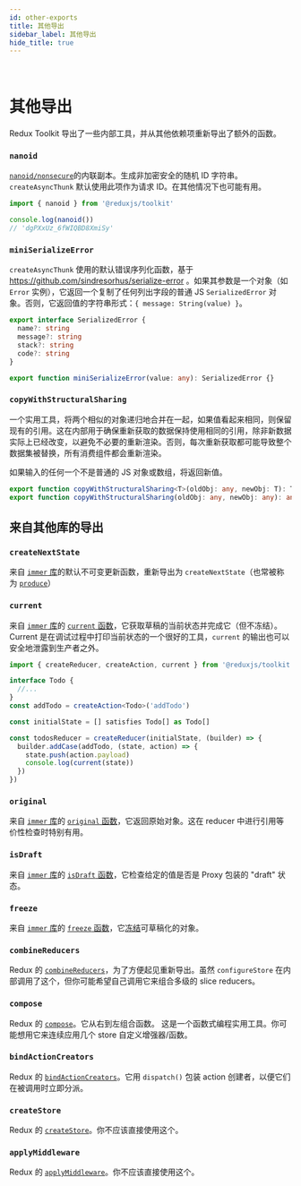 ```yaml
---
id: other-exports
title: 其他导出
sidebar_label: 其他导出
hide_title: true
---
```


&nbsp;

# 其他导出

Redux Toolkit 导出了一些内部工具，并从其他依赖项重新导出了额外的函数。

### `nanoid`

[`nanoid/nonsecure`](https://github.com/ai/nanoid)的内联副本。生成非加密安全的随机 ID 字符串。`createAsyncThunk` 默认使用此项作为请求 ID。在其他情况下也可能有用。

```ts
import { nanoid } from '@reduxjs/toolkit'

console.log(nanoid())
// 'dgPXxUz_6fWIQBD8XmiSy'
```

### `miniSerializeError`

`createAsyncThunk` 使用的默认错误序列化函数，基于 https://github.com/sindresorhus/serialize-error 。如果其参数是一个对象（如 `Error` 实例），它返回一个复制了任何列出字段的普通 JS `SerializedError` 对象。否则，它返回值的字符串形式：`{ message: String(value) }`。

```ts no-transpile
export interface SerializedError {
  name?: string
  message?: string
  stack?: string
  code?: string
}

export function miniSerializeError(value: any): SerializedError {}
```

### `copyWithStructuralSharing`

一个实用工具，将两个相似的对象递归地合并在一起，如果值看起来相同，则保留现有的引用。这在内部用于确保重新获取的数据保持使用相同的引用，除非新数据实际上已经改变，以避免不必要的重新渲染。否则，每次重新获取都可能导致整个数据集被替换，所有消费组件都会重新渲染。

如果输入的任何一个不是普通的 JS 对象或数组，将返回新值。

```ts no-transpile
export function copyWithStructuralSharing<T>(oldObj: any, newObj: T): T
export function copyWithStructuralSharing(oldObj: any, newObj: any): any {}
```

## 来自其他库的导出

### `createNextState`

来自 [`immer` 库](https://immerjs.github.io/immer/)的默认不可变更新函数，重新导出为 `createNextState`（也常被称为 [`produce`](https://immerjs.github.io/immer/produce)）

### `current`

来自 [`immer` 库](https://immerjs.github.io/immer/)的 [`current` 函数](https://immerjs.github.io/immer/current)，它获取草稿的当前状态并完成它（但不冻结）。Current 是在调试过程中打印当前状态的一个很好的工具，`current` 的输出也可以安全地泄露到生产者之外。

```ts
import { createReducer, createAction, current } from '@reduxjs/toolkit'

interface Todo {
  //...
}
const addTodo = createAction<Todo>('addTodo')

const initialState = [] satisfies Todo[] as Todo[]

const todosReducer = createReducer(initialState, (builder) => {
  builder.addCase(addTodo, (state, action) => {
    state.push(action.payload)
    console.log(current(state))
  })
})
```

### `original`

来自 [`immer` 库](https://immerjs.github.io/immer/)的 [`original` 函数](https://immerjs.github.io/immer/original)，它返回原始对象。这在 reducer 中进行引用等价性检查时特别有用。

### `isDraft`

来自 [`immer` 库](https://immerjs.github.io/immer/)的 [`isDraft` 函数](https://immerjs.github.io/immer/original)，它检查给定的值是否是 Proxy 包装的 "draft" 状态。

### `freeze`

来自 [`immer` 库](https://immerjs.github.io/immer/)的 [`freeze` 函数](https://immerjs.github.io/immer/api)，它[冻结](https://developer.mozilla.org/en-US/docs/Web/JavaScript/Reference/Global_Objects/Object/freeze)可草稿化的对象。

### `combineReducers`

Redux 的 [`combineReducers`](https://cn.redux.js.org/api/combinereducers)，为了方便起见重新导出。虽然 `configureStore` 在内部调用了这个，但你可能希望自己调用它来组合多级的 slice reducers。

### `compose`

Redux 的 [`compose`](https://cn.redux.js.org/api/compose)。它从右到左组合函数。
这是一个函数式编程实用工具。你可能想用它来连续应用几个 store 自定义增强器/函数。

### `bindActionCreators`

Redux 的 [`bindActionCreators`](https://cn.redux.js.org/api/bindactioncreators)。它用 `dispatch()` 包装 action 创建者，以便它们在被调用时立即分派。

### `createStore`

Redux 的 [`createStore`](https://cn.redux.js.org/api/createstore)。你不应该直接使用这个。

### `applyMiddleware`

Redux 的 [`applyMiddleware`](https://cn.redux.js.org/api/applymiddleware)。你不应该直接使用这个。
